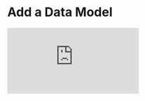 
# Add a Data Model

<div style={{ position: "relative", paddingBottom: "62.5%", height: 0 }}>
  <iframe
    src="https://www.loom.com/embed/16445a878e2d4e12af36241ce581345d?hide_owner=true&hide_share=true&hide_title=true&hideEmbedTopBar=true"
    frameBorder={0}
    webkitallowfullscreen="true"
    mozallowfullscreen="true"
    allowFullScreen={true}
    style={{
      position: "absolute",
      top: 0,
      left: 0,
      width: "100%",
      height: "100%",
    }}
  />
</div>

When possible, you should try to modify or extend an existing data model instead of adding new data models for each new analysis. This section shows you how to quickly add data if you're getting started, you should also check out [Data Models Overview](/docs/data-modeling) and [Data Modeling Best Practices](/docs/best-practices)

<Callout type="info">
  **Preparing Data for Glean**— Each Glean model is based on an underlying data
  table. For more technical advice see the best practices section on creating
  [denormalized data tables](/docs/data-modeling/best-practices). If your data
  isn't quite in the right format in your database, it's possible to specify an
  underlying data query that will run as you explore data.
</Callout>

1. From your [project homepage](https://glean.io/app/), click `New Model`
2. Select the data connection you'd like to use or "Uploads" if you want to use [a file from your computer](/docs/data-modeling/query-data-files)
3. Select either an existing table or click `SQL Editor` to use a custom query
4. Click `Build Model` to create the initial data model (All date fields and a row count metric are added by default)
5. Edit the name of the data model at the top of the page
6. Add additional metrics and attributes by clicking `Add metric` and `Add Attribute` next to the name of the field
7. Create a SQL based custom metric by clicking `+ Add Custom Metric` (see [Metrics](/data-modeling/metrics) for more details)
8. Click `Save Model` then click `Open in Explore` to start exploring the data

